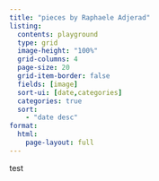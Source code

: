 ```yaml
---
title: "pieces by Raphaele Adjerad"
listing:
  contents: playground
  type: grid
  image-height: "100%"
  grid-columns: 4
  page-size: 20
  grid-item-border: false
  fields: [image]
  sort-ui: [date,categories]
  categories: true
  sort:
    - "date desc"
format:
  html:
    page-layout: full
---
```


test

::: {#playground}
:::
